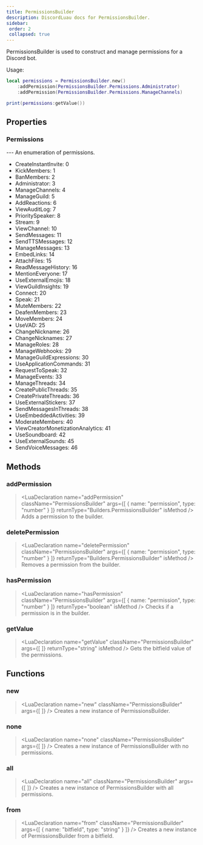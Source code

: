 ```yaml
---
title: PermissionsBuilder
description: DiscordLuau docs for PermissionsBuilder.
sidebar:
 order: 2
 collapsed: true
---
```

[//]: # (This file was automatically compiled through the Generator luau code under this repository)
[//]: # (if you want to edit the documentation of discord-luau, please write changes)
[//]: # (to the discord-luau repository itself, we extract the comments from discord-luau and translate)
[//]: # (them into markdown files that Nextra can interpret!)

[//]: # (----- DOCUMENT IMPORTS ----- )


[//]: # (----- DOCUMENT DESCRIPTION ----- )

PermissionsBuilder is used to construct and manage permissions for a Discord bot.

Usage:
```lua
local permissions = PermissionsBuilder.new()
	:addPermission(PermissionsBuilder.Permissions.Administrator)
	:addPermission(PermissionsBuilder.Permissions.ManageChannels)

print(permissions:getValue())
```

[//]: # (----- DOCUMENT PROPERTIES ----- )

## Properties

### Permissions

<LuaProperty name="PermissionsBuilder.Permissions" type="table" />
---
An enumeration of permissions.

- CreateInstantInvite: 0
- KickMembers: 1
- BanMembers: 2
- Administrator: 3
- ManageChannels: 4
- ManageGuild: 5
- AddReactions: 6
- ViewAuditLog: 7
- PrioritySpeaker: 8
- Stream: 9
- ViewChannel: 10
- SendMessages: 11
- SendTTSMessages: 12
- ManageMessages: 13
- EmbedLinks: 14
- AttachFiles: 15
- ReadMessageHistory: 16
- MentionEveryone: 17
- UseExternalEmojis: 18
- ViewGuildInsights: 19
- Connect: 20
- Speak: 21
- MuteMembers: 22
- DeafenMembers: 23
- MoveMembers: 24
- UseVAD: 25
- ChangeNickname: 26
- ChangeNicknames: 27
- ManageRoles: 28
- ManageWebhooks: 29
- ManageGuildExpressions: 30
- UseApplicationCommands: 31
- RequestToSpeak: 32
- ManageEvents: 33
- ManageThreads: 34
- CreatePublicThreads: 35
- CreatePrivateThreads: 36
- UseExternalStickers: 37
- SendMessagesInThreads: 38
- UseEmbeddedActivities: 39
- ModerateMembers: 40
- ViewCreatorMonetizationAnalytics: 41
- UseSoundboard: 42
- UseExternalSounds: 45
- SendVoiceMessages: 46

[//]: # (----- DOCUMENT METHODS ----- )

## Methods

### addPermission

> <LuaDeclaration name="addPermission" className="PermissionsBuilder" args={[ { name: "permission", type: "number" } ]} returnType="Builders.PermissionsBuilder" isMethod />
Adds a permission to the builder.
### deletePermission

> <LuaDeclaration name="deletePermission" className="PermissionsBuilder" args={[ { name: "permission", type: "number" } ]} returnType="Builders.PermissionsBuilder" isMethod />
Removes a permission from the builder.
### hasPermission

> <LuaDeclaration name="hasPermission" className="PermissionsBuilder" args={[ { name: "permission", type: "number" } ]} returnType="boolean" isMethod />
Checks if a permission is in the builder.
### getValue

> <LuaDeclaration name="getValue" className="PermissionsBuilder" args={[  ]} returnType="string" isMethod />
Gets the bitfield value of the permissions.

[//]: # (----- DOCUMENT FUNCTIONS ----- )

## Functions

### new

> <LuaDeclaration name="new" className="PermissionsBuilder" args={[  ]} />
Creates a new instance of PermissionsBuilder.
### none

> <LuaDeclaration name="none" className="PermissionsBuilder" args={[  ]} />
Creates a new instance of PermissionsBuilder with no permissions.
### all

> <LuaDeclaration name="all" className="PermissionsBuilder" args={[  ]} />
Creates a new instance of PermissionsBuilder with all permissions.
### from

> <LuaDeclaration name="from" className="PermissionsBuilder" args={[ { name: "bitfield", type: "string" } ]} />
Creates a new instance of PermissionsBuilder from a bitfield.

